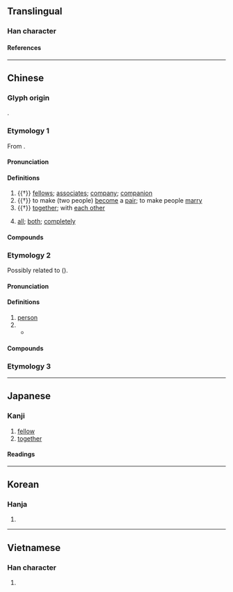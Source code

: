{{also|侪|㑪}}
{{character info/new}}
==Translingual==
{{Han simplified forms|儕|㑪|侪|ex=y}}

===Han character===
{{Han char|rn=9|rad=人|as=14|sn=16|four=20223|canj=OYX|ids=⿰亻齊}}

====References====
{{Han ref|kx=0119.380|dkj=01227|dj=0253.140|hdz=10231.140|uh=5115}}

----

==Chinese==

===Glyph origin===
{{Han etym}}
{{Han compound|人|齊|ls=psc|c1=s|c2=p}}.

===Etymology 1===
{{zh-forms|s=侪}}
From {{och-l|齊}}.

====Pronunciation====
{{zh-pron
|m=chái
|c=caai4,cai4,zai3
|c_note=zai3 - due to confusion with {{zh-l|*濟}}
|mn=chhâi
|w=3ze
|mc=y
|oc=y
|cat=n,adv
}}

====Definitions====
{{zh-hanzi}}

# {{†}} [[fellow]]s; [[associate]]s; [[company]]; [[companion]]
# {{†}} to make (two people) [[become]] a [[pair]]; to make people [[marry]]
# {{†}} [[together]]; with [[each other]]
# {{lb|zh|Wu}} [[all]]; [[both]]; [[completely]]

====Compounds====
{{zh-der|吾儕|同儕|儕輩|奴儕|儕居|儕倫|朋儕|詩酒朋儕}}

===Etymology 2===
{{zh-forms|s=侪|alt=倽}}
Possibly related to {{cog|tai-pro|*ʑaːjᴬ||man; male}} ({{zh-ref|Li, 1997}}).

====Pronunciation====
{{zh-pron
|h=pfs=sà;gd=sa2
|cat=n,cls
}}

====Definitions====
{{zh-hanzi}} {{tlb|zh|Hakka}}

# [[person]]
# {{zh-classifier|people}}
#* {{zh-x|食 个 人，婦人家 㧯 細人仔{è} 以外，約 有 五-千 儕。|And they that had eaten were about five thousand '''men''', beside women and children.|H|ref={{w2|zh|客語聖經：現代台灣客語譯本|現代臺灣客語譯本}} ({{w|Hakka Bible: Today's Taiwan Hakka Version|Today's Taiwan Hakka Version}}), {{lang|zh|馬太福音}} (Matthew) 14:21}}

====Compounds====
{{zh-der|儕儕|別儕|各儕|哪儕|單儕|每儕|逐儕|麼儕|打魚儕食魚屎|坐儕毋知企儕苦|釘礱無㓾雞，三儕人罅挨|飯後一杯茶，餓死醫藥儕}}

===Etymology 3===
{{zh-see|濟|v|{{qualifier|Min}} many}}

----

==Japanese==
{{ja-kanji forms|㑪|儕}}

===Kanji===
{{ja-kanji|grade=|rs=人14|shin=㑪}}

# [[fellow]]
# [[together]]

====Readings====
{{ja-readings
|goon=せい
|kanon=さい
|kanyoon=ぜ
|kun=ともがら-
}}

----

==Korean==

===Hanja===
{{ko-hanja|제}}

# {{rfdef|ko|sort=人14}}

----

==Vietnamese==

===Han character===
{{vi-readings|rs=人14|reading=sài}}

# {{rfdef|vi|sort=人14}}
